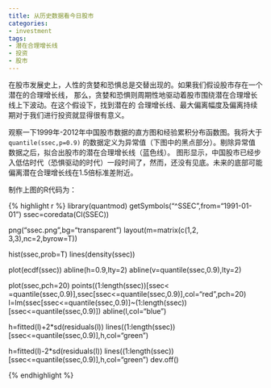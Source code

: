 ```yaml
---
title: 从历史数据看今日股市
categories:
- investment
tags:
- 潜在合理增长线
- 投资
- 股市
---
```

  
在股市发展史上，人性的贪婪和恐惧总是交替出现的。如果我们假设股市存在一个潜在的合理增长线，
那么，贪婪和恐惧则周期性地驱动着股市围绕潜在合理增长线上下波动。在这个假设下，找到潜在的
合理增长线、最大偏离幅度及偏离持续期对于我们进行投资就显得很有意义。

观察一下1999年-2012年中国股市数据的直方图和经验累积分布函数图。我将大于`quantile(ssec,p=0.9)`
的数据定义为异常值（下图中的黑点部分）。剔除异常值数据之后，拟合出股市的潜在合理增长线（蓝色线）。
图形显示，中国股市已经步入低估时代（恐惧驱动的时代）一段时间了，然而，还没有见底。未来的底部可能
偏离潜在合理增长线在1.5倍标准差附近。

制作上图的R代码为：

{% highlight r %}
library(quantmod)
getSymbols("^SSEC",from="1991-01-01")
ssec=coredata(Cl(SSEC))

png("ssec.png",bg="transparent")
layout(m=matrix(c(1,2,
                  3,3),nc=2,byrow=T))

hist(ssec,prob=T)
lines(density(ssec))

plot(ecdf(ssec))
abline(h=0.9,lty=2)
abline(v=quantile(ssec,0.9),lty=2)

plot(ssec,pch=20)
points((1:length(ssec))[ssec< =quantile(ssec,0.9)],ssec[ssec<=quantile(ssec,0.9)],col="red",pch=20)
l=lm(ssec[ssec<=quantile(ssec,0.9)]~(1:length(ssec))[ssec<=quantile(ssec,0.9)])
abline(l,col="blue")

h=fitted(l)+2*sd(residuals(l))
lines((1:length(ssec))[ssec<=quantile(ssec,0.9)],h,col="green")

h=fitted(l)-2*sd(residuals(l))
lines((1:length(ssec))[ssec<=quantile(ssec,0.9)],h,col="green")
dev.off()

{% endhighlight %}
